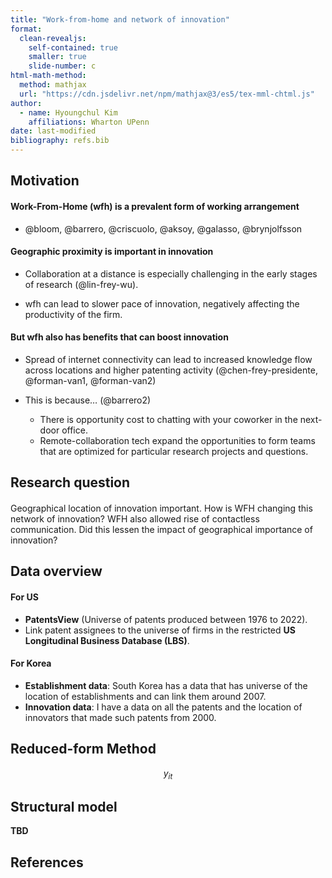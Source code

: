 ```yaml
---
title: "Work-from-home and network of innovation"
format: 
  clean-revealjs:
    self-contained: true
    smaller: true
    slide-number: c
html-math-method:
  method: mathjax
  url: "https://cdn.jsdelivr.net/npm/mathjax@3/es5/tex-mml-chtml.js"
author:
  - name: Hyoungchul Kim
    affiliations: Wharton UPenn
date: last-modified
bibliography: refs.bib
---
```


## Motivation

#### Work-From-Home (wfh) is a prevalent form of working arrangement

- @bloom, @barrero, @criscuolo, @aksoy, @galasso, @brynjolfsson

#### Geographic proximity is important in innovation

- Collaboration at a distance is especially challenging in the early stages of research (@lin-frey-wu).

- wfh can lead to slower pace of innovation, negatively affecting the productivity of the firm.

#### But wfh also has benefits that can boost innovation

- Spread of internet connectivity can lead to increased knowledge flow across locations and higher patenting activity (@chen-frey-presidente, @forman-van1, @forman-van2)

- This is because... (@barrero2)
  + There is opportunity cost to chatting with your coworker in the next-door office.
  + Remote-collaboration tech expand the opportunities to form teams that are optimized for particular research projects and questions.

## Research question

####

Geographical location of innovation important. How is WFH changing this network of innovation? WFH also allowed rise of contactless communication. Did this lessen the impact of geographical importance of innovation?

## Data overview

#### For US

- **PatentsView** (Universe of patents produced between 1976 to 2022).
- Link patent assignees to the universe of firms in the restricted **US Longitudinal Business Database (LBS)**.

#### For Korea

- **Establishment data**: South Korea has a data that has universe of the location of establishments and can link them around 2007.
- **Innovation data**: I have a data on all the patents and the location of innovators that made such patents from 2000.

## Reduced-form Method

$$y_{it}$$

## Structural model

**TBD**

## References

::: {#refs}
:::
